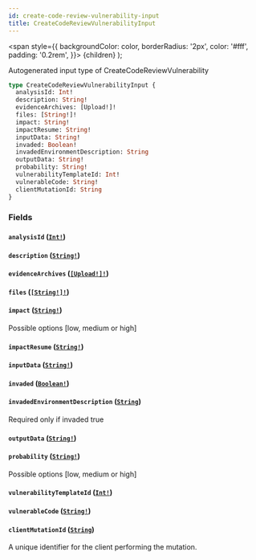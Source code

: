 ```yaml
---
id: create-code-review-vulnerability-input
title: CreateCodeReviewVulnerabilityInput
---
```


<span
style={{
      backgroundColor: color,
      borderRadius: '2px',
      color: '#fff',
      padding: '0.2rem',
    }}>
{children}
</span>
);

Autogenerated input type of CreateCodeReviewVulnerability

```graphql
type CreateCodeReviewVulnerabilityInput {
  analysisId: Int!
  description: String!
  evidenceArchives: [Upload!]!
  files: [String!]!
  impact: String!
  impactResume: String!
  inputData: String!
  invaded: Boolean!
  invadedEnvironmentDescription: String
  outputData: String!
  probability: String!
  vulnerabilityTemplateId: Int!
  vulnerableCode: String!
  clientMutationId: String
}
```

### Fields

#### `analysisId` ([`Int!`](/api/scalars/int))

#### `description` ([`String!`](/api/scalars/string))

#### `evidenceArchives` ([`[Upload!]!`](/api/scalars/upload))

#### `files` ([`[String!]!`](/api/scalars/string))

#### `impact` ([`String!`](/api/scalars/string))

Possible options [low, medium or high]

#### `impactResume` ([`String!`](/api/scalars/string))

#### `inputData` ([`String!`](/api/scalars/string))

#### `invaded` ([`Boolean!`](/api/scalars/boolean))

#### `invadedEnvironmentDescription` ([`String`](/api/scalars/string))

Required only if invaded true

#### `outputData` ([`String!`](/api/scalars/string))

#### `probability` ([`String!`](/api/scalars/string))

Possible options [low, medium or high]

#### `vulnerabilityTemplateId` ([`Int!`](/api/scalars/int))

#### `vulnerableCode` ([`String!`](/api/scalars/string))

#### `clientMutationId` ([`String`](/api/scalars/string))

A unique identifier for the client performing the mutation.
